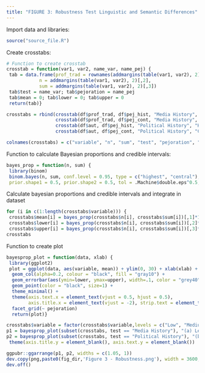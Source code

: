 ```yaml
---
title: "FIGURE 3: Robustness Test Linguistic and Semantic Differences"
---
```


Import data and libraries:
```r
source("source_file.R")
```

Create crosstabs:
```r
# Function to create crosstab
crosstab = function(var1, var2, name_var, name_pej) {
 tab = data.frame(prof_trad = rownames(addmargins(table(var1, var2), 2)),
            n = addmargins(table(var1, var2), 2)[,2],
            sum = addmargins(table(var1, var2), 2)[,3])
 tab$test = name_var; tab$pejoration = name_pej
 tab$mean = 0; tab$lower = 0; tab$upper = 0
 return(tab)}

crosstabs = rbind(crosstab(df$prof_trad, df$pej_hist, "Media History", "Historical"), 
                  crosstab(df$prof_trad, df$pej_cont, "Media History", "Contemporary"),
                  crosstab(df$aut, df$pej_hist, "Political History", "Historical"), 
                  crosstab(df$aut, df$pej_cont, "Political History", "Contemporary"))

colnames(crosstabs) = c("variable", "n", "sum", "test", "pejoration", "mean", "lower", "upper")
```

Function to calculate Bayesian proportions and credible intervals:
```r
bayes_prop = function(n, sum) {
 library(binom)
 binom.bayes(n, sum, conf.level = 0.95, type = c("highest", "central"), 
 prior.shape1 = 0.5, prior.shape2 = 0.5, tol = .Machine$double.eps^0.5, maxit = 1000)[,c(6:8)]}
```

Calculate bayesian proportions and credible intervals and integrate in dataset
```r
for (i in c(1:length(crosstabs$variable))) {
 crosstabs$mean[i] = bayes_prop(crosstabs$n[i], crosstabs$sum[i])[,1]*100
 crosstabs$lower[i] = bayes_prop(crosstabs$n[i], crosstabs$sum[i])[,2]*100
 crosstabs$upper[i] = bayes_prop(crosstabs$n[i], crosstabs$sum[i])[,3]*100}
crosstabs
```

Function to create plot
```r
bayesprop_plot = function(data, xlab) {
 library(ggplot2)
 plot = ggplot(data, aes(variable, mean)) + ylim(0, 30) + xlab(xlab) + ylab("Percentage") + 
  geom_col(alpha=0.2, colour = "black", fill = "gray10") +
  geom_errorbar(aes(ymin=lower, ymax=upper), width=.1, color = "grey40") + 
  geom_point(color = "black", size=1) +
  theme_minimal() + 
  theme(axis.text.x = element_text(vjust = 0.5, hjust = 0.5), 
        axis.title.x = element_text(vjust = -2), strip.text = element_text(size = 12)) + 
  facet_grid(~ pejoration)
  return(plot)}
```

```r
crosstabs$variable = factor(crosstabs$variable,levels = c("Low", "Medium", "High", "No", "Yes"))
p1 = bayesprop_plot(subset(crosstabs, test == "Media History"), "(a) Level of Professionalism") 
p2 = bayesprop_plot(subset(crosstabs, test == "Political History"), "(b) Authoritarian Past") + 
 theme(axis.title.y = element_blank(), axis.text.y = element_blank())

ggpubr::ggarrange(p1, p2, widths = c(1.05, 1))
dev.copy(png,paste0(fig_dir,'Figure 3 - Robustness.png'), width = 3600, height = 1800, res=400)
dev.off()
```


